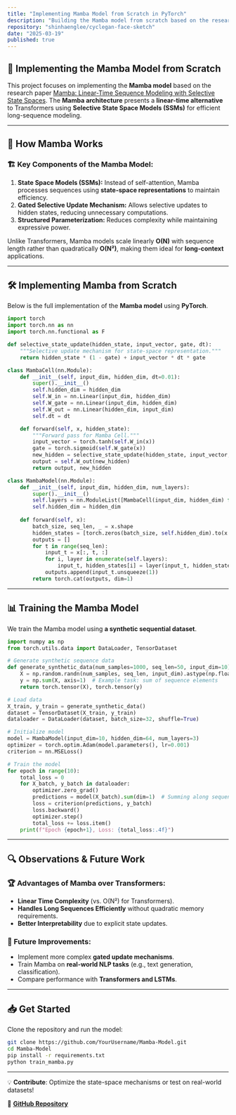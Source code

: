 ```yaml
---
title: "Implementing Mamba Model from Scratch in PyTorch"
description: "Building the Mamba model from scratch based on the research paper https://arxiv.org/pdf/2312.00752 using PyTorch."
repository: "shinhaenglee/cyclegan-face-sketch"
date: "2025-03-19"
published: true
---
```


## 🐍 Implementing the Mamba Model from Scratch

This project focuses on implementing the **Mamba model** based on the research paper [Mamba: Linear-Time Sequence Modeling with Selective State Spaces](https://arxiv.org/pdf/2312.00752). The **Mamba architecture** presents a **linear-time alternative** to Transformers using **Selective State Space Models (SSMs)** for efficient long-sequence modeling.

---

## 🔬 How Mamba Works

### 🏗️ Key Components of the Mamba Model:
1. **State Space Models (SSMs):** Instead of self-attention, Mamba processes sequences using **state-space representations** to maintain efficiency.
2. **Gated Selective Update Mechanism:** Allows selective updates to hidden states, reducing unnecessary computations.
3. **Structured Parameterization:** Reduces complexity while maintaining expressive power.

Unlike Transformers, Mamba models scale linearly **O(N)** with sequence length rather than quadratically **O(N²)**, making them ideal for **long-context** applications.

---

## 🛠️ Implementing Mamba from Scratch

Below is the full implementation of the **Mamba model** using **PyTorch**.

```python
import torch
import torch.nn as nn
import torch.nn.functional as F

def selective_state_update(hidden_state, input_vector, gate, dt):
    """Selective update mechanism for state-space representation."""
    return hidden_state * (1 - gate) + input_vector * dt * gate

class MambaCell(nn.Module):
    def __init__(self, input_dim, hidden_dim, dt=0.01):
        super().__init__()
        self.hidden_dim = hidden_dim
        self.W_in = nn.Linear(input_dim, hidden_dim)
        self.W_gate = nn.Linear(input_dim, hidden_dim)
        self.W_out = nn.Linear(hidden_dim, input_dim)
        self.dt = dt

    def forward(self, x, hidden_state):
        """Forward pass for Mamba Cell."""
        input_vector = torch.tanh(self.W_in(x))
        gate = torch.sigmoid(self.W_gate(x))
        new_hidden = selective_state_update(hidden_state, input_vector, gate, self.dt)
        output = self.W_out(new_hidden)
        return output, new_hidden

class MambaModel(nn.Module):
    def __init__(self, input_dim, hidden_dim, num_layers):
        super().__init__()
        self.layers = nn.ModuleList([MambaCell(input_dim, hidden_dim) for _ in range(num_layers)])
        self.hidden_dim = hidden_dim
    
    def forward(self, x):
        batch_size, seq_len, _ = x.shape
        hidden_states = [torch.zeros(batch_size, self.hidden_dim).to(x.device) for _ in self.layers]
        outputs = []
        for t in range(seq_len):
            input_t = x[:, t, :]
            for i, layer in enumerate(self.layers):
                input_t, hidden_states[i] = layer(input_t, hidden_states[i])
            outputs.append(input_t.unsqueeze(1))
        return torch.cat(outputs, dim=1)
```

---

## 📊 Training the Mamba Model

We train the Mamba model using **a synthetic sequential dataset**.

```python
import numpy as np
from torch.utils.data import DataLoader, TensorDataset

# Generate synthetic sequence data
def generate_synthetic_data(num_samples=1000, seq_len=50, input_dim=10):
    X = np.random.randn(num_samples, seq_len, input_dim).astype(np.float32)
    y = np.sum(X, axis=1)  # Example task: sum of sequence elements
    return torch.tensor(X), torch.tensor(y)

# Load data
X_train, y_train = generate_synthetic_data()
dataset = TensorDataset(X_train, y_train)
dataloader = DataLoader(dataset, batch_size=32, shuffle=True)

# Initialize model
model = MambaModel(input_dim=10, hidden_dim=64, num_layers=3)
optimizer = torch.optim.Adam(model.parameters(), lr=0.001)
criterion = nn.MSELoss()

# Train the model
for epoch in range(10):
    total_loss = 0
    for X_batch, y_batch in dataloader:
        optimizer.zero_grad()
        predictions = model(X_batch).sum(dim=1)  # Summing along sequence length
        loss = criterion(predictions, y_batch)
        loss.backward()
        optimizer.step()
        total_loss += loss.item()
    print(f"Epoch {epoch+1}, Loss: {total_loss:.4f}")
```

---

## 🔍 Observations & Future Work

### 🏆 Advantages of Mamba over Transformers:
- **Linear Time Complexity** (vs. O(N²) for Transformers).
- **Handles Long Sequences Efficiently** without quadratic memory requirements.
- **Better Interpretability** due to explicit state updates.

### 🚀 Future Improvements:
- Implement more complex **gated update mechanisms**.
- Train Mamba on **real-world NLP tasks** (e.g., text generation, classification).
- Compare performance with **Transformers and LSTMs**.

---

## 📥 Get Started
Clone the repository and run the model:

```sh
git clone https://github.com/YourUsername/Mamba-Model.git
cd Mamba-Model
pip install -r requirements.txt
python train_mamba.py
```

---

💡 **Contribute**: Optimize the state-space mechanisms or test on real-world datasets!

🔗 **[GitHub Repository](https://github.com/OneOfCosmosMostWanted)**


